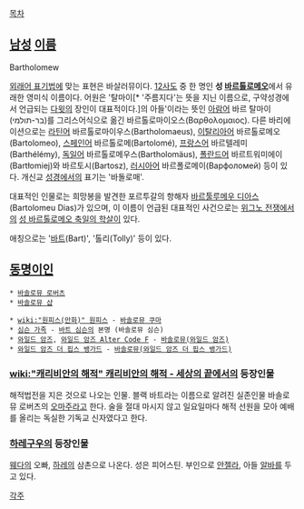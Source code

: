 [[목차]]

== [[남성]] [[이름]] ==
Bartholomew

[[외래어 표기법]]에 맞는 표현은 바살러뮤이다. [[12사도]] 중 한 명인 '''성 [[바르톨로메오]]'''에서 유래한 영미식 이름이다. 어원은 '탈마이[* '주름지다'는 뜻을 지닌 이름으로, 구약성경에서 언급되는 [[다윗]]의 장인이 대표적이다.]의 아들'이라는 뜻인 [[아람어]] 바르 탈마이(תולמי‎‎‎‎‎-בר)를 그리스어식으로 옮긴 바르톨로마이오스(Βαρθολομαιος). 다른 바리에이션으로는 [[라틴어]] 바르톨로마이우스(Bartholomaeus), [[이탈리아어]] 바르톨로메오(Bartolomeo), [[스페인어]] 바르톨로메(Bartolomé), [[프랑스어]] 바르텔레미(Barthélémy), [[독일어]] 바르톨로메우스(Bartholomäus), [[폴란드어]] 바르트워미에이(Bartłomiej)와 바르토시(Bartosz), [[러시아어]] 바르폴로메이(Варфоломей) 등이 있다. 개신교 [[성경]]에서의 표기는 '바돌로매'.

대표적인 인물로는 희망봉을 발견한 포르투갈의 항해자 [[바르툴루메우 디아스]](Bartolomeu Dias)가 있으며, 이 이름이 언급된 대표적인 사건으로는 [[위그노 전쟁]]에서의 [[성 바르톨로메오 축일의 학살]]이 있다.

애칭으로는 '[[바트]](Bart)', '톨리(Tolly)' 등이 있다.

== [[동명이인]] ==
 * [[바솔로뮤 로버츠]]
 * [[바솔로뮤 샵]]

 * [[wiki:"원피스(만화)" 원피스]] - [[바솔로뮤 쿠마]]
 * [[심슨 가족]] - [[바트 심슨]]의 본명 (바솔로뮤 심슨)
 * [[와일드 암즈]], [[와일드 암즈 Alter Code F]] - [[바솔로뮤(와일드 암즈)]]
 * [[와일드 암즈 더 핍스 뱅가드]] - [[바솔로뮤(와일드 암즈 더 핍스 뱅가드)]]

=== [[wiki:"캐리비안의 해적" 캐리비안의 해적 - 세상의 끝에서]]의 등장인물 ===
해적법전을 지은 것으로 나오는 인물. 블랙 바트라는 이름으로 알려진 실존인물 바솔로뮤 로버츠의 [[오마주]]라고 한다. 술을 절대 마시지 않고 일요일마다 해적 선원을 모아 예배를 올리는 독실한 기독교 신자였다고 한다.

=== [[하레구우]]의 등장인물 ===
[[웨다]]의 오빠, [[하레(정글은 언제나 맑음 뒤 흐림)|하레]]의 삼촌으로 나온다. 성은 피어스틴. 부인으로 [[안젤라]], 아들 [[알바(하레구우)|알바]]를 두고 있다.

[[각주]]
